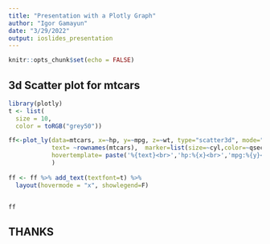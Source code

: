 ```yaml
---
title: "Presentation with a Plotly Graph"
author: "Igor Gamayun"
date: "3/29/2022"
output: ioslides_presentation
---
```


```r
knitr::opts_chunk$set(echo = FALSE)
```

## 3d Scatter plot for mtcars
```r
library(plotly)
t <- list(
  size = 10,
  color = toRGB("grey50"))

ff<-plot_ly(data=mtcars, x=~hp, y=~mpg, z=~wt, type="scatter3d", mode="markers", 
            text= ~rownames(mtcars),  marker=list(size=~cyl,color=~qsec, colorbar=list(title='qsec'), line=list(color=~qsec,colorscale='Viridis',reversescale=T), colorscale='Viridis', reversescale=T),
            hovertemplate= paste('%{text}<br>','hp:%{x}<br>','mpg:%{y}<br>','wt:%{z}<br>','cyl:%{marker.size}<extra></extra>')
            )
            
ff <- ff %>% add_text(textfont=t) %>%
  layout(hovermode = "x", showlegend=F)


ff

```

## THANKS



